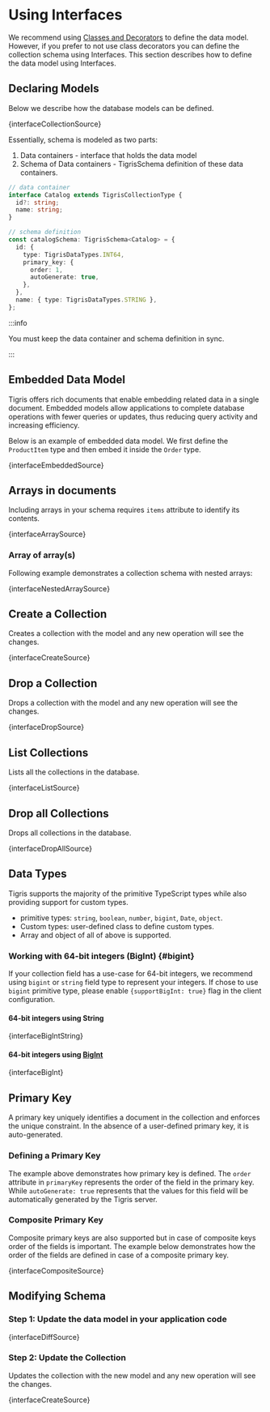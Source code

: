 
# Using Interfaces

We recommend using [Classes and Decorators](datamodel.mdx) to define the data model.
However, if you prefer to not use class decorators you can define the collection schema using Interfaces.
This section describes how to define the data model using Interfaces.

## Declaring Models

Below we describe how the database models can be defined.

<CodeBlock language="ts">{interfaceCollectionSource}</CodeBlock>

Essentially, schema is modeled as two parts:

1. Data containers - interface that holds the data model
2. Schema of Data containers - TigrisSchema definition of these data containers.

```ts
// data container
interface Catalog extends TigrisCollectionType {
  id?: string;
  name: string;
}

// schema definition
const catalogSchema: TigrisSchema<Catalog> = {
  id: {
    type: TigrisDataTypes.INT64,
    primary_key: {
      order: 1,
      autoGenerate: true,
    },
  },
  name: { type: TigrisDataTypes.STRING },
};
```

:::info

You must keep the data container and schema definition in sync.

:::

## Embedded Data Model

Tigris offers rich documents that enable embedding related data in a single
document. Embedded models allow applications to complete database operations
with fewer queries or updates, thus reducing query activity and increasing
efficiency.

Below is an example of embedded data model. We first define the `ProductItem`
type and then embed it inside the `Order` type.

<CodeBlock language="ts">{interfaceEmbeddedSource}</CodeBlock>

## Arrays in documents

Including arrays in your schema requires `items` attribute to identify its
contents.

<CodeBlock language="ts">{interfaceArraySource}</CodeBlock>

### Array of array(s)

Following example demonstrates a collection schema with nested arrays:

<CodeBlock language="ts">{interfaceNestedArraySource}</CodeBlock>

## Create a Collection

Creates a collection with the model and any new operation will see the changes.

<CodeBlock language="ts">{interfaceCreateSource}</CodeBlock>

## Drop a Collection

Drops a collection with the model and any new operation will see the changes.

<CodeBlock language="ts">{interfaceDropSource}</CodeBlock>

## List Collections

Lists all the collections in the database.

<CodeBlock language="ts">{interfaceListSource}</CodeBlock>

## Drop all Collections

Drops all collections in the database.

<CodeBlock language="ts">{interfaceDropAllSource}</CodeBlock>

## Data Types

Tigris supports the majority of the primitive TypeScript types while also
providing support for custom types.

- primitive types: `string`, `boolean`, `number`, `bigint`, `Date`, `object`.
- Custom types: user-defined class to define custom types.
- Array and object of all of above is supported.

### Working with 64-bit integers (BigInt) {#bigint}

If your collection field has a use-case for 64-bit integers, we recommend using `bigint` or `string` field type to represent
your integers. If chose to use `bigint` primitive type, please enable `{supportBigInt: true}` flag
in the client configuration.

#### 64-bit integers using String

<CodeBlock language="ts">{interfaceBigIntString}</CodeBlock>

#### 64-bit integers using [BigInt](https://developer.mozilla.org/en-US/docs/Web/JavaScript/references/Global_Objects/BigInt)

<CodeBlock language="ts">{interfaceBigInt}</CodeBlock>

## Primary Key

A primary key uniquely identifies a document in the collection and enforces the
unique constraint. In the absence of a user-defined primary key, it is
auto-generated.

### Defining a Primary Key

The example above demonstrates how primary key is defined. The `order` attribute
in `primaryKey` represents the order of the field in the primary key. While
`autoGenerate: true` represents that the values for this field will be
automatically generated by the Tigris server.

### Composite Primary Key

Composite primary keys are also supported but in case of composite keys order of
the fields is important. The example below demonstrates how the order of the
fields are defined in case of a composite primary key.

<CodeBlock language="ts">{interfaceCompositeSource}</CodeBlock>

## Modifying Schema

### Step 1: Update the data model in your application code

<CodeBlock language="diff">{interfaceDiffSource}</CodeBlock>

### Step 2: Update the Collection

Updates the collection with the new model and any new operation will see the changes.

<CodeBlock language="ts">{interfaceCreateSource}</CodeBlock>

